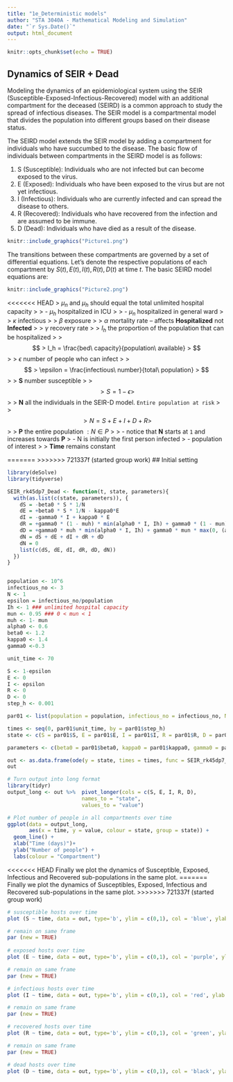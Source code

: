 ```yaml
---
title: "1e_Deterministic models"
author: "STA 3040A - Mathematical Modeling and Simulation"
date: "`r Sys.Date()`"
output: html_document
---
```


```r
knitr::opts_chunk$set(echo = TRUE)
```

## Dynamics of SEIR + Dead

Modeling the dynamics of an epidemiological system using the SEIR (Susceptible-Exposed-Infectious-Recovered) model with an additional compartment for the deceased (SEIRD) is a common approach to study the spread of infectious diseases. The SEIR model is a compartmental model that divides the population into different groups based on their disease status.

The SEIRD model extends the SEIR model by adding a compartment for individuals who have succumbed to the disease. The basic flow of individuals between compartments in the SEIRD model is as follows:

1.  S (Susceptible): Individuals who are not infected but can become exposed to the virus.
2.  E (Exposed): Individuals who have been exposed to the virus but are not yet infectious.
3.  I (Infectious): Individuals who are currently infected and can spread the disease to others.
4.  R (Recovered): Individuals who have recovered from the infection and are assumed to be immune.
5.  D (Dead): Individuals who have died as a result of the disease.

```r
knitr::include_graphics("Picture1.png")
```

The transitions between these compartments are governed by a set of differential equations. Let's denote the respective populations of each compartment by $S(t),E(t),I(t), R(t),D(t)$ at time $t$. The basic SEIRD model equations are:

```r
knitr::include_graphics("Picture2.png")
```

<<<<<<< HEAD
> $\mu_n$ and $\mu_h$ should equal the total unlimited hospital capacity
>
> -   $\mu_h$ hospitalized in ICU
>
> -   $\mu_n$ hospitalized in general ward
>
> $\kappa$ infectious
>
> $\beta$ exposure
>
> $\alpha$ mortality rate – affects **Hospitalized** not **Infected**
>
> $\gamma$ recovery rate
>
> $I_h$ the proportion of the population that can be hospitalized
>
> $$
> I_h = \frac{bed\ capacity}{population\ available}
> $$
>
> $\epsilon$ number of people who can infect
>
> $$
> \epsilon = \frac{infectious\ number}{total\ population}
> $$
>
> **S** number susceptible
>
> $$
> S = 1 - \epsilon
> $$
>
> **N** all the individuals in the SEIR-D model. `Entire population at risk`
>
> $$
> N = S + E + I + D + R
> $$
>
> **P** the entire population $: N \in P$
>
> -   notice that **N** starts at `1` and increases towards **P**
> -   N is initially the first person infected
> -   population of interest
>
> **Time** remains constant

=======
>>>>>>> 721337f (started group work)
## Initial setting

```r
library(deSolve)
library(tidyverse)

SEIR_rk45dp7_Dead <- function(t, state, parameters){
  with(as.list(c(state, parameters)), {
    dS = -beta0 * S * 1/N
    dE = +beta0 * S * 1/N - kappa0*E
    dI = -gamma0 * I + kappa0 * E
    dR = +gamma0 * (1 - muh) * min(alpha0 * I, Ih) + gamma0 * (1 - mun) * max(0,(alpha0 * I) - Ih) + gamma0 * (1 - alpha0)* I
    dD = +gamma0 * muh * min(alpha0 * I, Ih) + gamma0 * mun * max(0, (alpha0 * I) - Ih)
    dN = dS + dE + dI + dR + dD
    dN = 0
    list(c(dS, dE, dI, dR, dD, dN))
  })
}


population <- 10^6
infectious_no <- 3
N <- 1
epsilon = infectious_no/population
Ih <- 1 ### unlimited hospital capacity
mun <- 0.95 ### 0 < mun < 1
muh <- 1- mun
alpha0 <- 0.6
beta0 <- 1.2
kappa0 <- 1.4
gamma0 <-0.3

unit_time <- 70

S <- 1-epsilon
E <- 0
I <- epsilon
R <- 0
D <- 0
step_h <- 0.001

par01 <- list(population = population, infectious_no = infectious_no, N = N, epsilon = epsilon, Ih = Ih, muh = muh, mun = mun, alpha0 = alpha0, beta0 = beta0, kappa0 = kappa0, gamma0 = gamma0, S = S, E = E, I = I, R = R, D = D, step_h = step_h, unit_time = unit_time)

times <- seq(0, par01$unit_time, by = par01$step_h)
state <- c(S = par01$S, E = par01$E, I = par01$I, R = par01$R, D = par01$D, N = par01$N)

parameters <- c(beta0 = par01$beta0, kappa0 = par01$kappa0, gamma0 = par01$gamma0, alpha0 = par01$alpha0)

out <- as.data.frame(ode(y = state, times = times, func = SEIR_rk45dp7_Dead, parms = parameters))
out

# Turn output into long format
library(tidyr)
output_long <- out %>%  pivot_longer(cols = c(S, E, I, R, D),
                        names_to = "state",
                        values_to = "value") 

# Plot number of people in all compartments over time
ggplot(data = output_long,                                               
       aes(x = time, y = value, colour = state, group = state)) +  
  geom_line() +                                                          
  xlab("Time (days)")+                                                   
  ylab("Number of people") +                                
  labs(colour = "Compartment") 
```

<<<<<<< HEAD
Finally we plot the dynamics of Susceptible, Exposed, Infectious and Recovered sub-populations in the same plot.
=======
Finally we plot the dynamics of Susceptibles, Exposed, Infectious and Recovered sub-populations in the same plot.
>>>>>>> 721337f (started group work)

```r

# susceptible hosts over time
plot (S ~ time, data = out, type='b', ylim = c(0,1), col = 'blue', ylab = 'S, E, I, R', main = 'SEIRD epidemic') 

# remain on same frame
par (new = TRUE)    
 
# exposed hosts over time
plot (E ~ time, data = out, type='b', ylim = c(0,1), col = 'purple', ylab = '', axes = FALSE) 

# remain on same frame
par (new = TRUE)  

# infectious hosts over time
plot (I ~ time, data = out, type='b', ylim = c(0,1), col = 'red', ylab = '', axes = FALSE) 

# remain on same frame
par (new = TRUE)  

# recovered hosts over time
plot (R ~ time, data = out, type='b', ylim = c(0,1), col = 'green', ylab = '', axes = FALSE)

# remain on same frame
par (new = TRUE)  

# dead hosts over time
plot (D ~ time, data = out, type='b', ylim = c(0,1), col = 'black', ylab = '', axes = FALSE)

```
